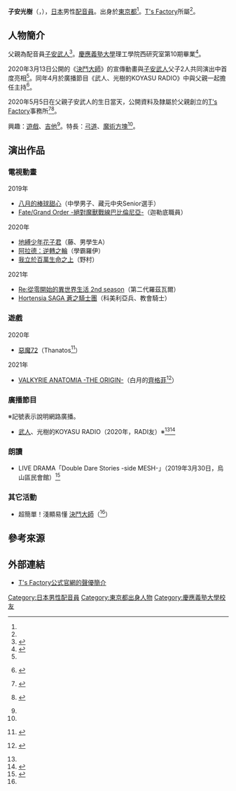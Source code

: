 {{multiple issues|
{{Notability Unreferenced|time=2021-01-31T09:00:03+00:00}}
{{Primarysources|time=2021-01-31T09:00:03+00:00}}
}}
{{noteTA|G1=Anime}}
{{藝人
|前綴尊稱 = 
|姓名 = 子安 光樹
|後綴尊稱 = 
|類型 = 配音員
|圖片 = 
|圖片尺寸 = 
|補正 = 
|圖片替代 = 
|圖片簡介 = 
|本名 = 
|外文名 = 子安 光樹
|外文 = ja
|羅馬拼音 = 
|英文名 = 
|暱稱 = 
|其他藝名 = 
|國籍 = {{JPN}}
|永久居留權 = 
|民族 = 
|籍貫 = 
|出生名 = 
|出生日期 = {{Birth date and age|1994|1|9|no}}
|出生地點 = {{JPN}}[[東京都|東京都]]
|逝世日期 = 
|逝世地點 = 
|死因 = 
|墓地 = 
|墓地坐標 = 
|居住地 = 
|職業 = 
|語言 = 
|教育程度 = 
|母校 = [[慶應義塾大學|慶應義塾大學]]
|宗教信仰 = 
|配偶 = 
|兒女 = 
|父母 = [[子安武人|子安武人]]（父）
|親屬 = 
|音樂類型 = 
|演奏樂器 = 
|出道地點 = 
|出道日期 = 
|出道作 = 
|代表作 = 
|著名角色 = 
|活躍年代 = 2019年－
|唱片公司 = 
|經紀公司 = [[T's_Factory|T's Factory]]
|簽名 = 
|簽名大小 = 
|簽名替代 = 
|網站 = 
|相關團體 = 
|module = 
|module2 = 
|module3 = 
|module4 = 
|module5 = 
|module6 = 
|IMDb = 
|現任成員 = 
|過往成員 = 
|著名樂器 = 
|academyawards = 
|cannesfilmawards = 
|afiawards = 
|arielaward = 
|baftaawards = 
|cesarawards = 
|emmyawards = 
|filmfareawards = 
|geminiawards = 
|goldenglobeawards = 
|goldenraspberryawards = 
|goyaawards = 
|grammyawards = 
|hongkongfilmawards = 
|olivierawards = 
|iftaawards = 
|imageaward = 
|nationalfilmawards = 
|sagawards = 
|tonyawards = 
|goldenbauhiniaawards = 
|hkfcsawards = 
|asianfilmawards = 
|goldenhorseawards = 
|huabiaoawards = 
|goldenroosterawards = 
|hundredflowersawards = 
|goldeneagleawards = 
|flyingapsarasawards = 
|rthktop10goldsongsawards = 
|goldenmelodyawards = 
|mtvasiaawards = 
|ntsawards = 
|chinamusicawards = 
|goldenbellawards = 
|tvbanniversaryawards = 
|magnoliaawards = 
|asiantvawards = 
|rainbowawards = 
|tokyofilmawards = 
|yokohamafilmawards = 
|japanacademyawards = 
|japanesefilmcreticsawards = 
|mainichifilmawards = 
|blueribbonawards = 
|hochifilmawards = 
|kinemajunpotop10awards = 
|grandbellawards = 
|bluedragonfilmawards = 
|paeksangartsawards = 
|獎項 = 
}}
{{Japanese|japanese=子安 光樹|kana=こやす こうき|romaji=Koyasu Kōki}}
'''子安光樹'''（{{lang-ja|子安 光樹}}，{{bd|1994年|1月9日<ref name="t's-factory-pro">{{Cite web|url=https://tsf-official.com/talent/koki-koyasu/|title=T's Factory公式官網的聲優簡介|work=|author=|publisher=[[T's_Factory|T's Factory]]|accessdate=2020-07-28|language=ja|archive-date=2021-01-28|archive-url=https://web.archive.org/web/20210128152039/https://tsf-official.com/talent/koki-koyasu/|dead-url=no}}</ref>||}}），[[日本|日本]]男性[[配音員|配音員]]。出身於[[東京都|東京都]]<ref name="t's-factory-pro" />。[[T's_Factory|T's Factory]]所屬<ref name="t's-factory-pro" />。

== 人物簡介 ==
父親為配音員[[子安武人|子安武人]]<ref name="アニメイトタイムズ20200313">{{Cite web|url=https://www.animatetimes.com/news/details.php?id=1584097955|script-title=ja:声優の子安武人さん&子安光樹さん親子が初共演！ TCG『デュエル·マスターズ』PR動画に親子役として出演|work={{link-ja|animate Times|アニメイトタイムズ}}|publisher=[[安利美特|animate]]|date=2020-03-13|accessdate=2020-07-28|language=ja|archive-date=2021-01-01|archive-url=https://web.archive.org/web/20210101050237/https://www.animatetimes.com/news/details.php?id=1584097955|dead-url=no}}</ref>。[[慶應義塾大學|慶應義塾大學]]理工學院西研究室第10期畢業<ref>{{Cite web|url=https://www.west.sd.keio.ac.jp/category/members/alumni/卒業生一覧/|title=畢業生一覧|work=西研究室|publisher=[[慶應義塾大學|慶應義塾大學]]|accessdate=2020-07-28|language=ja|archive-date=2021-02-06|archive-url=https://web.archive.org/web/20210206083340/https://www.west.sd.keio.ac.jp/category/members/alumni/%E5%8D%92%E6%A5%AD%E7%94%9F%E4%B8%80%E8%A6%A7/|dead-url=no}}</ref>。

2020年3月13日公開的《[[決鬥大師|決鬥大師]]》的宣傳動畫與[[子安武人|子安武人]]父子2人共同演出中首度亮相<ref name="アニメイトタイムズ20200313" />。同年4月於廣播節目《武人、光樹的KOYASU RADIO》中與父親一起擔任主持<ref name="radiotomo">{{Twitter status2|radiotomo|1245002917079203840|4=radiotomo官方2020年3月31日Twitter|5=2020-03-31}} {{ja icon}}</ref>。

2020年5月5日在父親子安武人的生日當天，公開資料及隸屬於父親創立的[[T's_Factory|T's Factory]]事務所<ref>{{Cite web|url=https://www.animatetimes.com/news/details.php?id=1588826337|script-title=ja:声優·子安武人さんが代表取締役を務める声優事務所「ティーズファクトリー」が公式Twitterアカウントを開設！子安さんによるツイートも|work=animate Times|publisher=animate|date=2020-05-07|accessdate=2020-07-28|language=ja|archive-date=2020-07-28|archive-url=https://web.archive.org/web/20200728165618/https://www.animatetimes.com/news/details.php?id=1588826337|dead-url=no}}</ref><ref>{{Twitter status2|tsfy_official|1257501324062584833|4=T's Factory官方2020年5月5日Twitter|5=2020-05-05}} {{ja icon}}</ref>。

興趣：[[遊戲|遊戲]]、[[吉他|吉他]]<ref name="t's-factory-pro" />。特長：[[弓道|弓道]]、[[魔方|魔術方塊]]<ref name="t's-factory-pro" />。

== 演出作品 ==
=== 電視動畫 ===
; 2019年
* [[八月的棒球甜心|八月的棒球甜心]]（中學男子、藏元中央Senior選手）<!-- 2019-04月22日-->
* [[Fate/Grand_Order|Fate/Grand Order -絕對魔獸戰線巴比倫尼亞-]]（迦勒底職員）<!--8月4日-->

; 2020年
* [[地縛少年花子君|地縛少年花子君]]（藤、男學生A）<!--1月17日-->
* [[地下城與勇士|阿拉德：逆轉之輪]]（學霸羅伊）<!--7月4日-->
* [[我立於百萬生命之上|我立於百萬生命之上]]（野村）<!--10月2日-->

; 2021年
* [[Re:從零開始的異世界生活_(動畫)|Re:從零開始的異世界生活 2nd season]]（第二代羅茲瓦爾）<!--2020年7月8日-->
* [[Hortensia_SAGA_蒼之騎士團|Hortensia SAGA 蒼之騎士團]]（科美利亞兵、教會騎士）<!--1月7日-->

=== 遊戲 ===
; 2020年
* [[惡魔72|惡魔72]]（Thanatos<ref>{{Twitter status2|megido72|1309099330377220105|4=惡魔72官方2020年9月24日Twitter|5=2020-09-24}} {{ja icon}}</ref>）<!--9月29日-->
; 2021年
* [[女神側身像|VALKYRIE ANATOMIA -THE ORIGIN-]]（白月的[[齊格菲|齊格菲]]<ref>{{Twitter status2|VALKYRIE_VA|1347694658793525254|4=VALKYRIE ANATOMIA -THE ORIGIN-官方2021年1月9日Twitter|5=2021-01-09}} {{ja icon}}</ref>）

=== 廣播節目 ===
※記號表示說明網路廣播。
* [[子安武人|武人]]、光樹的KOYASU RADIO（2020年，RADI友）※<ref name="radiotomo" /><ref>{{Cite web|publisher=RADI友|title=KOYASU RADIO|url=https://radi-tomo.lekumo.biz/koyasuradio/|accessdate=2020-06-11|language=ja|archive-date=2020-11-01|archive-url=https://web.archive.org/web/20201101101637/https://radi-tomo.lekumo.biz/koyasuradio/|dead-url=no}}</ref>

=== 朗讀 ===
* LIVE DRAMA「Double Dare Stories -side MESH-」（2019年3月30日，烏山區民會館）<ref>{{Cite web|url=https://t.livepocket.jp/e/1fhdw|title=朗讀劇「Double Dare Stories」-side MESH-|work=LivePocket|publisher=[[愛貝克思集團|avex]]|accessdate=2020-07-28|language=ja|archive-date=2020-09-23|archive-url=https://web.archive.org/web/20200923135634/https://t.livepocket.jp/e/1fhdw|dead-url=no}}</ref>

=== 其它活動 ===
* 超簡單！淺顯易懂 [[決鬥大師|決鬥大師]]（{{lang|ja|しげるくん}}<ref name="アニメイトタイムズ20200313" />）

== 參考來源 ==
{{reflist}}

== 外部連結 ==
* [https://tsf-official.com/talent/koki-koyasu/ T's Factory公式官網的聲優簡介] {{Wayback|url=https://tsf-official.com/talent/koki-koyasu/ |date=20210128152039 }} {{ja icon}}

{{T's Factory}}
{{Normdaten}}
{{DEFAULTSORT:Koyasu Kōki}}
[[Category:日本男性配音員|Category:日本男性配音員]]
[[Category:東京都出身人物|Category:東京都出身人物]]
[[Category:慶應義塾大學校友|Category:慶應義塾大學校友]]